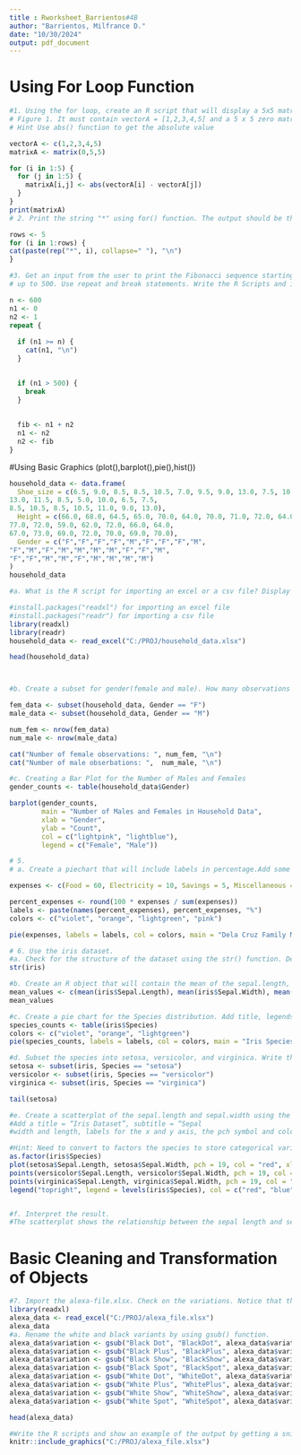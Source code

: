 ```yaml
---
title : Rworksheet_Barrientos#4B
author: "Barrientos, Milfrance D."
date: "10/30/2024"
output: pdf_document
---
```

# Using For Loop Function
```r
#1. Using the for loop, create an R script that will display a 5x5 matrix as shown in
# Figure 1. It must contain vectorA = [1,2,3,4,5] and a 5 x 5 zero matrix.
# Hint Use abs() function to get the absolute value

vectorA <- c(1,2,3,4,5)
matrixA <- matrix(0,5,5)

for (i in 1:5) {
  for (j in 1:5) {
    matrixA[i,j] <- abs(vectorA[i] - vectorA[j])
  }
}
print(matrixA)
# 2. Print the string "*" using for() function. The output should be the same as shown in Figure.

rows <- 5 
for (i in 1:rows) {
cat(paste(rep("*", i), collapse=" "), "\n")
}

#3. Get an input from the user to print the Fibonacci sequence starting from the 1st input
# up to 500. Use repeat and break statements. Write the R Scripts and its output.

n <- 600
n1 <- 0
n2 <- 1
repeat {
  
  if (n1 >= n) {
    cat(n1, "\n")
  }

  
  if (n1 > 500) {
    break
  }
  
  
  fib <- n1 + n2
  n1 <- n2
  n2 <- fib
}

```

#Using Basic Graphics (plot(),barplot(),pie(),hist())
```r
household_data <- data.frame(
  Shoe_size = c(6.5, 9.0, 8.5, 8.5, 10.5, 7.0, 9.5, 9.0, 13.0, 7.5, 10.5, 8.5, 12.0, 10.5,
13.0, 11.5, 8.5, 5.0, 10.0, 6.5, 7.5, 
8.5, 10.5, 8.5, 10.5, 11.0, 9.0, 13.0), 
  Height = c(66.0, 68.0, 64.5, 65.0, 70.0, 64.0, 70.0, 71.0, 72.0, 64.0, 74.5, 67.0, 71.0, 71.0, 
77.0, 72.0, 59.0, 62.0, 72.0, 66.0, 64.0, 
67.0, 73.0, 69.0, 72.0, 70.0, 69.0, 70.0),
  Gender = c("F","F","F","F","M","F","F","F","M",
"F","M","F","M","M","M","M","F","F","M",
"F","F","M","M","F","M","M","M","M")
)
household_data

#a. What is the R script for importing an excel or a csv file? Display the first 6 rows of the dataset? Show your codes and its result

#install.packages("readxl") for importing an excel file 
#install.packages("readr") for importing a csv file
library(readxl)
library(readr)
household_data <- read_excel("C:/PROJ/household_data.xlsx")

head(household_data)



#b. Create a subset for gender(female and male). How many observations are there in Male? How about in Female? Write the R scripts and its output.

fem_data <- subset(household_data, Gender == "F")
male_data <- subset(household_data, Gender == "M")

num_fem <- nrow(fem_data)
num_male <- nrow(male_data)

cat("Number of female observations: ", num_fem, "\n")
cat("Number of male obserbations: ",  num_male, "\n")

#c. Creating a Bar Plot for the Number of Males and Females
gender_counts <- table(household_data$Gender)

barplot(gender_counts,
        main = "Number of Males and Females in Household Data",
        xlab = "Gender",
        ylab = "Count",
        col = c("lightpink", "lightblue"),
        legend = c("Female", "Male"))
```
```r
# 5. 
# a. Create a piechart that will include labels in percentage.Add some colors and title of the chart. Write the R scripts and show its output.

expenses <- c(Food = 60, Electricity = 10, Savings = 5, Miscellaneous = 25)

percent_expenses <- round(100 * expenses / sum(expenses))
labels <- paste(names(percent_expenses), percent_expenses, "%")
colors <- c("violet", "orange", "lightgreen", "pink")

pie(expenses, labels = labels, col = colors, main = "Dela Cruz Family Monthly Expenses")

# 6. Use the iris dataset.
#a. Check for the structure of the dataset using the str() function. Describe what you have seen in the output.
str(iris)

#b. Create an R object that will contain the mean of the sepal.length, sepal.width,petal.length,and petal.width. What is the R script and its result?
mean_values <- c(mean(iris$Sepal.Length), mean(iris$Sepal.Width), mean(iris$Petal.Length), mean(iris$Petal.Width))
mean_values

#c. Create a pie chart for the Species distribution. Add title, legends, and colors. Write the R script and its result.
species_counts <- table(iris$Species)
colors <- c("violet", "orange", "lightgreen")
pie(species_counts, labels = labels, col = colors, main = "Iris Species Distribution")

#d. Subset the species into setosa, versicolor, and virginica. Write the R scripts and show the last six (6) rows of each species.
setosa <- subset(iris, Species == "setosa")
versicolor <- subset(iris, Species == "versicolor")
virginica <- subset(iris, Species == "virginica")

tail(setosa)

#e. Create a scatterplot of the sepal.length and sepal.width using the different species(setosa,versicolor,virginica). 
#Add a title = “Iris Dataset”, subtitle = “Sepal
#width and length, labels for the x and y axis, the pch symbol and colors should be based on the species.

#Hint: Need to convert to factors the species to store categorical variables.
as.factor(iris$Species)
plot(setosa$Sepal.Length, setosa$Sepal.Width, pch = 19, col = "red", xlab = "Sepal Length", ylab = "Sepal Width", main = "Iris Dataset", sub = "Sepal width and length")
points(versicolor$Sepal.Length, versicolor$Sepal.Width, pch = 19, col = "blue")
points(virginica$Sepal.Length, virginica$Sepal.Width, pch = 19, col = "green")
legend("topright", legend = levels(iris$Species), col = c("red", "blue", "green"), pch = 18)


#f. Interpret the result.
#The scatterplot shows the relationship between the sepal length and sepal width of the iris dataset. 


```

# Basic Cleaning and Transformation of Objects
```r
#7. Import the alexa-file.xlsx. Check on the variations. Notice that there are ex-tra whitespaces among black variants (Black Dot, Black Plus, Black Show, BlackSpot). Also on the white variants (White Dot, White Plus, White Show, White Spot).
library(readxl)
alexa_data <- read_excel("C:/PROJ/alexa_file.xlsx")
alexa_data
#a. Rename the white and black variants by using gsub() function.
alexa_data$variation <- gsub("Black Dot", "BlackDot", alexa_data$variation)
alexa_data$variation <- gsub("Black Plus", "BlackPlus", alexa_data$variation)
alexa_data$variation <- gsub("Black Show", "BlackShow", alexa_data$variation)
alexa_data$variation <- gsub("Black Spot", "BlackSpot", alexa_data$variation)
alexa_data$variation <- gsub("White Dot", "WhiteDot", alexa_data$variation)
alexa_data$variation <- gsub("White Plus", "WhitePlus", alexa_data$variation)
alexa_data$variation <- gsub("White Show", "WhiteShow", alexa_data$variation)
alexa_data$variation <- gsub("White Spot", "WhiteSpot", alexa_data$variation)

head(alexa_data)

#Write the R scripts and show an example of the output by getting a snippet. To embed an image into Rmd, use the function below:
knitr::include_graphics("C:/PROJ/alexa_file.xlsx")
```


